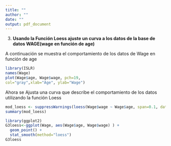 ```yaml
---
title: ""
author: ""
date: ""
output: pdf_document
---
```


3) **Usando la Función Loess ajuste un curva a los datos de la base de datos WAGE(wage en función de age)**

A continuación se muestra el comportamiento de los datos de Wage en función de age 

```r
library(ISLR)
names(Wage)
plot(Wage$age, Wage$wage, pch=19,
col="gray",xlab="Age", ylab="Wage")
```
Ahora se Ajusta una curva que describe el comportamiento de los datos utilizando la función Loess

```r
mod_loess <- suppressWarnings(loess(Wage$wage ~ Wage$age, span=0.1, data = Wage))
summary(mod_loess)
```
```r
library(ggplot2)
G3loess<-ggplot(Wage, aes(Wage$age, Wage$wage) ) +
  geom_point() +
  stat_smooth(method="loess")
G3loess
```







